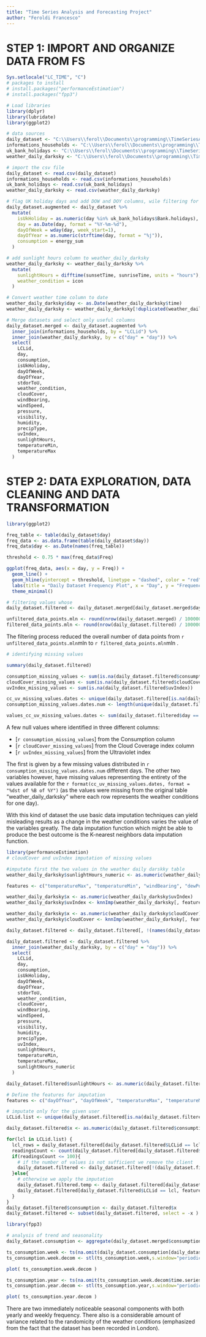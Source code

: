 ```yaml
---
title: "Time Series Analysis and Forecasting Project"
author: "Feroldi Francesco"
---
```


# STEP 1: IMPORT AND ORGANIZE DATA FROM FS

```r
Sys.setlocale("LC_TIME", "C")
# packages to install
# install.packages("performanceEstimation")
# install.packages("fpp3")

# Load libraries
library(dplyr)
library(lubridate)
library(ggplot2)

# data sources
daily_dataset <- "C:\\Users\\ferol\\Documents\\programming\\TimeSeriesAnalyisis R+ Python\\archive\\daily_dataset.csv"
informations_households <- "C:\\Users\\ferol\\Documents\\programming\\TimeSeriesAnalyisis R+ Python\\archive\\informations_households.csv"
uk_bank_holidays <- "C:\\Users\\ferol\\Documents\\programming\\TimeSeriesAnalyisis R+ Python\\archive\\uk_bank_holidays.csv"
weather_daily_darksky <- "C:\\Users\\ferol\\Documents\\programming\\TimeSeriesAnalyisis R+ Python\\archive\\weather_daily_darksky.csv"

# import the csv file
daily_dataset <- read.csv(daily_dataset)
informations_households <- read.csv(informations_households)
uk_bank_holidays <- read.csv(uk_bank_holidays)
weather_daily_darksky <- read.csv(weather_daily_darksky)

# flag UK holiday days and add DOW and DOY columns, wile filtering for duplicate values
daily_dataset.augmented <- daily_dataset %>%
  mutate(
    isUkHoliday = as.numeric(day %in% uk_bank_holidays$Bank.holidays),
    day = as.Date(day, format = "%Y-%m-%d"),
    dayOfWeek = wday(day, week_start=1),
    dayOfYear = as.numeric(strftime(day, format = "%j")),
    consumption = energy_sum
  )

# add sunlight hours column to weather_daily_darksky
weather_daily_darksky <- weather_daily_darksky %>%
  mutate(
    sunlightHours = difftime(sunsetTime, sunriseTime, units = "hours"),
    weather_condition = icon
  )

# Convert weather time column to date
weather_daily_darksky$day <- as.Date(weather_daily_darksky$time)
weather_daily_darksky <- weather_daily_darksky[!duplicated(weather_daily_darksky$day), ]

# Merge datasets and select only useful columns
daily_dataset.merged <- daily_dataset.augmented %>%
  inner_join(informations_households, by = "LCLid") %>%
  inner_join(weather_daily_darksky, by = c("day" = "day")) %>%
  select(
    LCLid,
    day,
    consumption,
    isUkHoliday,
    dayOfWeek,
    dayOfYear,
    stdorToU,
    weather_condition,
    cloudCover,
    windBearing,
    windSpeed,
    pressure,
    visibility,
    humidity,
    precipType,
    uvIndex,
    sunlightHours,
    temperatureMin,
    temperatureMax
  )
```

# STEP 2: DATA EXPLORATION, DATA CLEANING AND DATA TRANSFORMATION

```r
library(ggplot2)

freq_table <- table(daily_dataset$day)
freq_data <- as.data.frame(table(daily_dataset$day))
freq_data$day <- as.Date(names(freq_table))

threshold <- 0.75 * max(freq_data$Freq)

ggplot(freq_data, aes(x = day, y = Freq)) +
  geom_line() +
  geom_hline(yintercept = threshold, linetype = "dashed", color = "red") +
  labs(title = "Daily Dataset Frequency Plot", x = "Day", y = "Frequency") +
  theme_minimal()
```

```r
# filtering values whose
daily_dataset.filtered <- daily_dataset.merged[daily_dataset.merged$day %in% freq_data$day[freq_data$Freq >= threshold], ]

unfiltered_data_points.mln <- round(nrow(daily_dataset.merged) / 1000000, 1)
filtered_data_points.mln <- round(nrow(daily_dataset.filtered) / 1000000, 1)
```
The filtering process reduced the overall number of data points from `r unfiltered_data_points.mln`mln to `r filtered_data_points.mln`mln .

```r
# identifying missing values

summary(daily_dataset.filtered)

consumption_missing_values <- sum(is.na(daily_dataset.filtered$consumption))
cloudCover_missing_values <- sum(is.na(daily_dataset.filtered$cloudCover))
uvIndex_missing_values <- sum(is.na(daily_dataset.filtered$uvIndex))

cc_uv_missing_values.dates <- unique(daily_dataset.filtered[is.na(daily_dataset.filtered$cloudCover) & is.na(daily_dataset.filtered$uvIndex), ]$day) # nolint: line_length_linter.
consumption_missing_values.dates.num <- length(unique(daily_dataset.filtered[is.na(daily_dataset.filtered$consumption), ]$day)) # nolint: line_length_linter.

values_cc_uv_missing_values.dates <- sum(daily_dataset.filtered$day == as.Date(cc_uv_missing_values.dates))
```
A few null values where identified in three different columns:

* [`r consumption_missing_values`] from the Consumption column
* [`r cloudCover_missing_values`] from the Cloud Coverage index column
* [`r uvIndex_missing_values`] from the Ultraviolet index 

The first is given by a few missing values distributed in `r consumption_missing_values.dates.num` different days.
The other two variables however, have missing values representing the entirety of the values available for the `r format(cc_uv_missing_values.dates, format = "%dst of %B of %Y")` (as the values were missing from the original table "weather_daily_darksky" where each row represents the weather conditions for one day).

With this kind of dataset the use basic data imputation techniques can yield misleading results as a change in the weather conditions varies the value of the variables greatly.
The data imputation function which might be able to produce the best outcome is the K-nearest neighbors data imputation function.

```r

library(performanceEstimation)
# cloudCover and uvIndex imputation of missing values

#imputate first the two values in the weather daily darskky table
weather_daily_darksky$sunlightHours_numeric <- as.numeric(weather_daily_darksky$sunlightHours)

features <- c("temperatureMax", "temperatureMin", "windBearing", "dewPoint", "windSpeed", "pressure", "visibility", "humidity", "sunlightHours_numeric", "x")

weather_daily_darksky$x <- as.numeric(weather_daily_darksky$uvIndex)
weather_daily_darksky$uvIndex <- knnImp(weather_daily_darksky[, features], k = 10)$x

weather_daily_darksky$x <- as.numeric(weather_daily_darksky$cloudCover)
weather_daily_darksky$cloudCover <- knnImp(weather_daily_darksky[, features], k = 10)$x

daily_dataset.filtered <- daily_dataset.filtered[, !(names(daily_dataset.filtered) %in% setdiff(colnames(weather_daily_darksky), "day"))]

daily_dataset.filtered <- daily_dataset.filtered %>%
  inner_join(weather_daily_darksky, by = c("day" = "day")) %>%
  select(
    LCLid,
    day,
    consumption,
    isUkHoliday,
    dayOfWeek,
    dayOfYear,
    stdorToU,
    weather_condition,
    cloudCover,
    windBearing,
    windSpeed,
    pressure,
    visibility,
    humidity,
    precipType,
    uvIndex,
    sunlightHours,
    temperatureMin,
    temperatureMax,
    sunlightHours_numeric
  )

daily_dataset.filtered$sunlightHours <- as.numeric(daily_dataset.filtered$sunlightHours)

# Define the features for imputation
features <- c("dayOfYear", "dayOfWeek", "temperatureMax", "temperatureMin", "windBearing", "windSpeed", "pressure", "visibility", "humidity", "sunlightHours", "x", "uvIndex", "cloudCover")

# imputate only for the given user
LCLid.list <- unique(daily_dataset.filtered[is.na(daily_dataset.filtered$consumption), ]$LCLid)

daily_dataset.filtered$x <- as.numeric(daily_dataset.filtered$consumption)

for(lcl in LCLid.list) {
  lcl_rows = daily_dataset.filtered[daily_dataset.filtered$LCLid == lcl, ]
  readingsCount <- count(daily_dataset.filtered[daily_dataset.filtered$LCLid == lcl, ]$LCLid)$freq
  if(readingsCount <= 100){
    # if the number of values is not sufficient we remove the client
    daily_dataset.filtered <- daily_dataset.filtered[!(daily_dataset.filtered$LCLid == lcl), ]
  }else{
    # otherwise we apply the imputation
    daily_dataset.filtered.temp <- daily_dataset.filtered[daily_dataset.filtered$LCLid == lcl, features]
    daily_dataset.filtered[daily_dataset.filtered$LCLid == lcl, features]$x <- knnImp(daily_dataset.filtered.temp, k = 10)$x
  }
}
daily_dataset.filtered$consumption <- daily_dataset.filtered$x
daily_dataset.filtered <- subset(daily_dataset.filtered, select = -x )

```

```r
library(fpp3)

# analysis of trend and seasonality
daily_dataset.consumption <- aggregate(daily_dataset.merged$consumption, by=list(day=daily_dataset.merged$day), FUN=mean)

ts_consumption.week <- ts(na.omit(daily_dataset.consumption[daily_dataset.consumption$day <= "2014-02-27",]$x), frequency = 7)
ts_consumption.week.decom <- stl(ts_consumption.week,s.window="periodic")

plot( ts_consumption.week.decom )

ts_consumption.year <- ts(na.omit(ts_consumption.week.decom$time.series[, "trend"]), frequency = 365)
ts_consumption.year.decom <- stl(ts_consumption.year,s.window="periodic")

plot( ts_consumption.year.decom )

```
There are two immediately noticeable seasonal components with both yearly and weekly frequency. There also is a considerable amount of variance related to the randomicity of the weather conditions (emphasized from the fact that the dataset has been recorded in London).